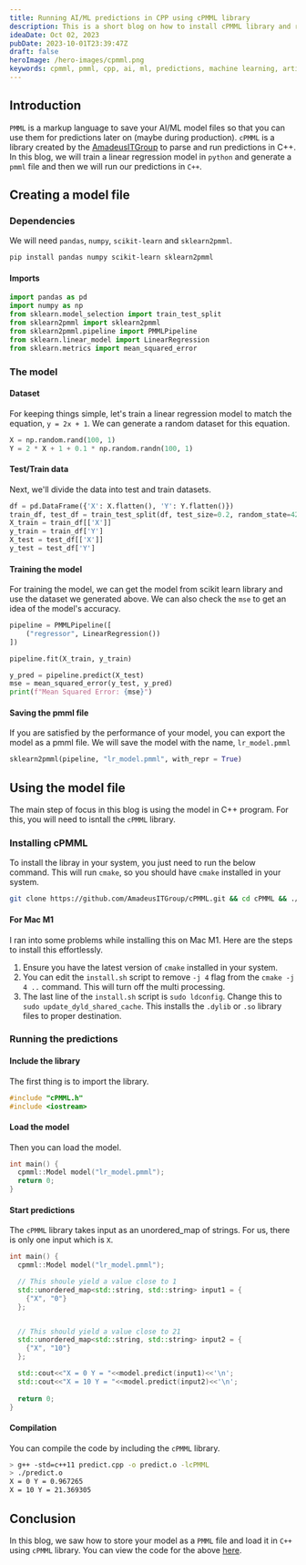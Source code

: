 ```yaml
---
title: Running AI/ML predictions in CPP using cPMML library
description: This is a short blog on how to install cPMML library and run AI/ML predictions in CPP.
ideaDate: Oct 02, 2023
pubDate: 2023-10-01T23:39:47Z
draft: false
heroImage: /hero-images/cpmml.png
keywords: cpmml, pmml, cpp, ai, ml, predictions, machine learning, artificial intelligence
---
```


## Introduction

`PMML` is a markup language to save your AI/ML model files 
so that you can use them for predictions later on 
(maybe during production).
`cPMML` is a library created by the 
[AmadeusITGroup](https://github.com/AmadeusITGroup/cPMML) 
to parse and run predictions in C++.
In this blog, we will train a linear regression model in 
`python` and generate a `pmml` file and then we will 
run our predictions in `C++`.

## Creating a model file

### Dependencies

We will need `pandas`, `numpy`, `scikit-learn` and `sklearn2pmml`.

```bash
pip install pandas numpy scikit-learn sklearn2pmml
```

#### Imports
```python
import pandas as pd
import numpy as np
from sklearn.model_selection import train_test_split
from sklearn2pmml import sklearn2pmml
from sklearn2pmml.pipeline import PMMLPipeline
from sklearn.linear_model import LinearRegression
from sklearn.metrics import mean_squared_error
```

### The model 

#### Dataset

For keeping things simple, let's train a linear regression model
to match the equation, `y = 2x + 1`.
We can generate a random dataset for this equation.

```python
X = np.random.rand(100, 1)
Y = 2 * X + 1 + 0.1 * np.random.randn(100, 1)
```

#### Test/Train data

Next, we'll divide the data into test and train datasets.

```python
df = pd.DataFrame({'X': X.flatten(), 'Y': Y.flatten()})
train_df, test_df = train_test_split(df, test_size=0.2, random_state=42)
X_train = train_df[['X']]
y_train = train_df['Y']
X_test = test_df[['X']]
y_test = test_df['Y']
```

#### Training the model

For training the model, we can get the model from scikit 
learn library and use the dataset we generated above.
We can also check the `mse` to get an idea of the model's accuracy.

```python
pipeline = PMMLPipeline([
    ("regressor", LinearRegression())
])

pipeline.fit(X_train, y_train)

y_pred = pipeline.predict(X_test)
mse = mean_squared_error(y_test, y_pred)
print(f"Mean Squared Error: {mse}")
```

#### Saving the pmml file

If you are satisfied by the performance of your model, you can 
export the model as a pmml file.
We will save the model with the name, `lr_model.pmml`

```python
sklearn2pmml(pipeline, "lr_model.pmml", with_repr = True)
```

## Using the model file  

The main step of focus in this blog is using the model in C++ program.
For this, you will need to isntall the `cPMML` library. 

### Installing cPMML

To install the libray in your system, you just need to run the below command.
This will run `cmake`, so you should have `cmake` installed in your system.

```bash
git clone https://github.com/AmadeusITGroup/cPMML.git && cd cPMML && ./install.sh
```

#### For Mac M1

I ran into some problems while installing this on Mac M1. 
Here are the steps to install this effortlessly.

1. Ensure you have the latest version of `cmake` installed in your system.
2. You can edit the `install.sh` script to remove `-j 4` flag from the `cmake -j 4 ..` command. This will turn off the multi processing.
3. The last line of the `install.sh` script is `sudo ldconfig`. Change this to `sudo update_dyld_shared_cache`. This installs the `.dylib` or `.so` library files to proper destination. 

### Running the predictions 

#### Include the library
The first thing is to import the library.

```cpp
#include "cPMML.h"
#include <iostream>
```

#### Load the model

Then you can load the model.

```cpp
int main() {
  cpmml::Model model("lr_model.pmml");
  return 0;
}
```

#### Start predictions

The `cPMML` library takes input as an unordered_map of strings.
For us, there is only one input which is `X`.

```cpp
int main() {
  cpmml::Model model("lr_model.pmml");

  // This shoule yield a value close to 1
  std::unordered_map<std::string, std::string> input1 = {
    {"X", "0"}
  };


  // This should yield a value close to 21
  std::unordered_map<std::string, std::string> input2 = {
    {"X", "10"}
  };

  std::cout<<"X = 0 Y = "<<model.predict(input1)<<'\n';
  std::cout<<"X = 10 Y = "<<model.predict(input2)<<'\n';
  
  return 0;
}
```

#### Compilation

You can compile the code by including the `cPMML` library.

```bash
> g++ -std=c++11 predict.cpp -o predict.o -lcPMML
> ./predict.o
X = 0 Y = 0.967265
X = 10 Y = 21.369305
```

## Conclusion

In this blog, we saw how to store your model as a `PMML` file and load it in `C++` using `cPMML` library.
You can view the code for the above [here](https://github.com/UnresolvedCold/prediction-pmml-using-cpmml-in-cpp.git).